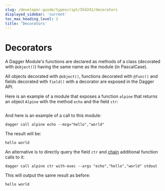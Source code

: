 ```yaml
---
slug: /developer-guide/typescript/554241/decorators
displayed_sidebar: 'current'
toc_max_heading_level: 2
title: 'Decorators'
---
```



# Decorators


A Dagger Module's functions are declared as methods of a class (decorated with `@object()`) having the same name as the module (in PascalCase).

All objects decorated with `@object()`, functions decorated with `@func()` and fields decorated with `field()` with a decorator are exposed in the Dagger API.

Here is an example of a module that exposes a function `alpine` that returns an object `Alpine` with the method `echo` and the field `ctr`:

```typescript file=./snippets/decorators/index.ts
```

And here is an example of a call to this module:

```shell
dagger call alpine echo --msg="hello","world"
```

The result will be:

```shell
hello world
```

An alternative is to directly query the field `ctr` and [chain](./129302-chaining.mdx) additional function calls to it:

```shell
dagger call alpine ctr with-exec --args "echo","hello","world" stdout
```

This will output the same result as before:

```shell
hello world
```

